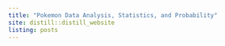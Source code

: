 ```yaml
---
title: "Pokemon Data Analysis, Statistics, and Probability"
site: distill::distill_website
listing: posts
---
```

